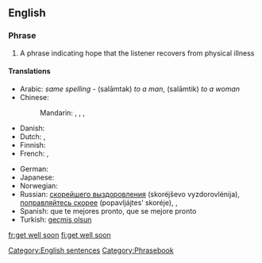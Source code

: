 ==English==

===Phrase===
{{infl|en|phrase|head=[[get]] [[well]] [[soon]]|}}

# A phrase indicating hope that the listener recovers from physical illness

====Translations====
{{trans-top|indicating hope that the listener recovers}}
* Arabic: {{Arab|[[سلامتك]]}} ''same spelling'' - (salāmtak) ''to a man'', (salāmtik) ''to a woman''
* Chinese:
*: Mandarin: {{t|cmn|希望你能早點好|sc=Hani}}, {{t|cmn|希望你能早点好|tr=xīwàng nǐ néng zǎodiǎn hǎo|sc=Hani}}, {{t|cmn|祝你早日康復|sc=Hani}}, {{t|cmn|祝你早日康复|tr=zhù nǐ zǎorì kāngfù|sc=Hani}}
* Danish: {{t-|da|god bedring}}
* Dutch: {{t|nl|word snel beter}}, {{t|nl|veel beterschap}}
* Finnish: {{t|fi|Parane pian}}
* French: {{t-|fr|bon rétablissement}}, {{t-|fr|prompt rétablissement}}
{{trans-mid}}
* German: {{t+|de|gute Besserung}}
* Japanese: {{t|ja|すぐに良くなるよ|tr=sugu ni yoku naru yo}}
* Norwegian: {{t-|no|god bedring}}
* Russian: [[скорейшего выздоровления]] (skoréjševo vyzdorovlénija), [[поправляйтесь скорее]] (popavljájtes’ skoréje),  {{t|ru|выздоравливайте|tr=vyzdorávlivajte}},  {{t|ru|поправляйтесь|tr=popravljájtes'}}
* Spanish: que te mejores pronto, que se mejore pronto
* Turkish: [[geçmiş olsun]]
{{trans-bottom}}

[[Category:English sentences]]
[[Category:Phrasebook]]

[[fr:get well soon]]
[[fi:get well soon]]